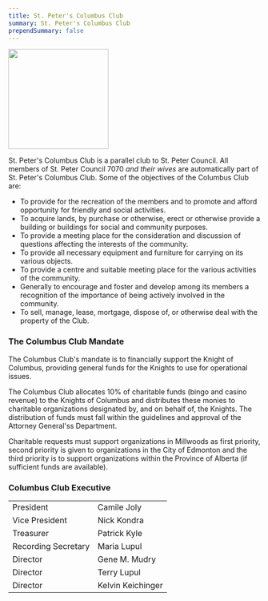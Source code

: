 ```yaml
---
title: St. Peter's Columbus Club
summary: St. Peter's Columbus Club
prependSummary: false
---
```


<Image src="/api/images/Web/ColumbusClubOrig.jpg" float="right" width="200px" />

St. Peter's Columbus Club is a parallel club to St. Peter Council. All members of St. Peter Council 7070 _and their wives_ are automatically part of St. Peter's Columbus Club. Some of the objectives of the Columbus Club are:

- To provide for the recreation of the members and to promote and afford opportunity for friendly and social activities.
- To acquire lands, by purchase or otherwise, erect or otherwise provide a building or buildings for social and community purposes.
- To provide a meeting place for the consideration and discussion of questions affecting the interests of the community.
- To provide all necessary equipment and furniture for carrying on its various objects.
- To provide a centre and suitable meeting place for the various activities of the community.
- Generally to encourage and foster and develop among its members a recognition of the importance of being actively involved in the community.
- To sell, manage, lease, mortgage, dispose of, or otherwise deal with the property of the Club.

### The Columbus Club Mandate

The Columbus Club's mandate is to financially support the Knight of Columbus, providing general funds for the Knights to use for operational issues.

The Columbus Club allocates 10% of charitable funds (bingo and casino revenue) to the Knights of Columbus and distributes these monies to charitable organizations designated by, and on behalf of, the Knights. The distribution of funds must fall within the guidelines and approval of the Attorney General'ss Department.

Charitable requests must support organizations in Millwoods as first priority, second priority is given to organizations in the City of Edmonton and the third priority is to support organizations within the Province of Alberta (if sufficient funds are available).

### Columbus Club Executive

| | |
| ----------------- | --------------- |
|      President      |    Camile Joly    |
|   Vice President    |     Nick Kondra      |
|      Treasurer      |   Patrick Kyle    |
| Recording Secretary |    Maria Lupul    |
|      Director       |   Gene M. Mudry   |
|      Director       |    Terry Lupul    |
|      Director       | Kelvin Keichinger |
